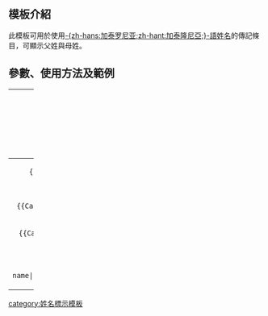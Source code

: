 <includeonly><!-- 在這裡加入模板的保護標識 --></includeonly><noinclude>{{Documentation subpage}}</noinclude>
<!-- 在本行下編輯模板說明 -->
== 模板介紹 ==
此模板可用於使用[[:en:Spanish_naming_customs#Catalan_names|-{zh-hans:加泰罗尼亚;zh-hant:加泰隆尼亞;}-語姓名]]的傳記條目，可顯示父姓與母姓。

== 參數、使用方法及範例 ==
{| class=wikitable width=100%
|-
!width=50%|維基碼
!width=50%|顯示結果
|-
|align=center|<tt><nowiki>{{Catalan name|Guardiola}}</nowiki></tt><p>or<p><tt><nowiki>{{Catalan name|first=Guardiola}}</nowiki></tt>
|{{Catalan name|Guardiola}}
|-
|align=center|<tt><nowiki>{{Catalan name|Guardiola|Sala}}</nowiki></tt><p>or<p><tt><nowiki>{{Catalan name|first=Guardiola|second=Sala}}</nowiki></tt>
|{{Catalan name|Guardiola|Sala}}
|}

<includeonly>
<!-- 本行下加入模板的分類 -->
[[category:姓名標示模板]]

</includeonly>